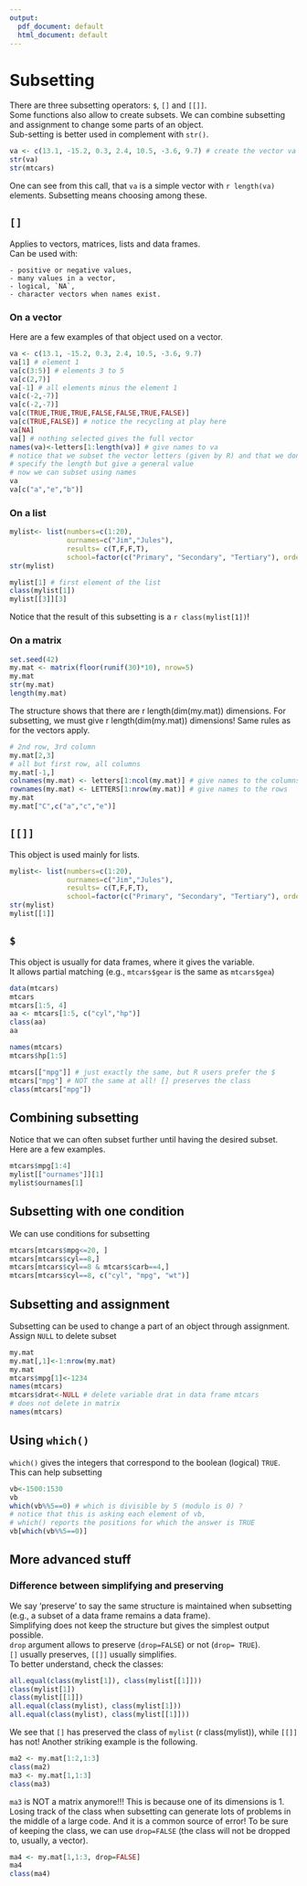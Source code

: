 ```yaml
---
output:
  pdf_document: default
  html_document: default
---
```

# Subsetting {#subset}


There are three subsetting operators: `$`, `[]` and `[[]]`.  
Some functions also allow to create subsets. 
We can combine subsetting and assignment to change some parts of an object.  
Sub-setting is better used in complement with `str()`.
```r
va <- c(13.1, -15.2, 0.3, 2.4, 10.5, -3.6, 9.7) # create the vector va
str(va)
str(mtcars)
```

One can see from this call, that `va` is a simple vector with `r length(va)` elements. Subsetting means choosing among these.

## `[]`
Applies to vectors, matrices, lists and data frames.  
Can be used with:

    - positive or negative values,
    - many values in a vector,
    - logical, `NA`,
    - character vectors when names exist.

### On a vector
Here are a few examples of that object used on a vector.

```r
va <- c(13.1, -15.2, 0.3, 2.4, 10.5, -3.6, 9.7)
va[1] # element 1
va[c(3:5)] # elements 3 to 5
va[c(2,7)]
va[-1] # all elements minus the element 1
va[c(-2,-7)]
va[c(-2,-7)]
va[c(TRUE,TRUE,TRUE,FALSE,FALSE,TRUE,FALSE)] 
va[c(TRUE,FALSE)] # notice the recycling at play here
va[NA] 
va[] # nothing selected gives the full vector
names(va)<-letters[1:length(va)] # give names to va
# notice that we subset the vector letters (given by R) and that we don't
# specify the length but give a general value
# now we can subset using names
va
va[c("a","e","b")]

```
### On a list
```r
mylist<- list(numbers=c(1:20), 
              ournames=c("Jim","Jules"), 
              results= c(T,F,F,T), 
              school=factor(c("Primary", "Secondary", "Tertiary"), ordered=TRUE))
str(mylist)

mylist[1] # first element of the list
class(mylist[1])
mylist[[3]][3]
```
Notice that the result of this subsetting is a `r class(mylist[1])`!

### On a matrix

```r
set.seed(42)
my.mat <- matrix(floor(runif(30)*10), nrow=5)
my.mat
str(my.mat)
length(my.mat)
```
The structure shows that there are r length(dim(my.mat)) dimensions. For subsetting, we must give r length(dim(my.mat)) dimensions! Same rules as for the vectors apply.

```r
# 2nd row, 3rd column
my.mat[2,3] 
# all but first row, all columns
my.mat[-1,]
colnames(my.mat) <- letters[1:ncol(my.mat)] # give names to the columns
rownames(my.mat) <- LETTERS[1:nrow(my.mat)] # give names to the rows
my.mat
my.mat["C",c("a","c","e")]
```

## `[[]]`
This object is used mainly for lists.

```r
mylist<- list(numbers=c(1:20), 
              ournames=c("Jim","Jules"), 
              results= c(T,F,F,T), 
              school=factor(c("Primary", "Secondary", "Tertiary"), ordered=TRUE))
str(mylist)
mylist[[1]]
```


## `$`
This object is usually for data frames, where it gives the variable.  
It allows partial matching (e.g., `mtcars$gear` is the same as `mtcars$gea`)

```r
data(mtcars)
mtcars
mtcars[1:5, 4]
aa <- mtcars[1:5, c("cyl","hp")]
class(aa)
aa

names(mtcars)
mtcars$hp[1:5]

mtcars[["mpg"]] # just exactly the same, but R users prefer the $
mtcars["mpg"] # NOT the same at all! [] preserves the class
class(mtcars["mpg"])
```

## Combining subsetting
Notice that we can often subset further until having the desired subset. Here are a few examples.
```r
mtcars$mpg[1:4]
mylist[["ournames"]][1]
mylist$ournames[1]

```



## Subsetting  with one condition
We can use conditions for subsetting
```r
mtcars[mtcars$mpg<=20, ]
mtcars[mtcars$cyl==8,]
mtcars[mtcars$cyl==8 & mtcars$carb==4,]
mtcars[mtcars$cyl==8, c("cyl", "mpg", "wt")]

```

## Subsetting and assignment
Subsetting can be used to change a part of an object through assignment.  Assign `NULL` to delete subset
```r
my.mat
my.mat[,1]<-1:nrow(my.mat)
my.mat
mtcars$mpg[1]<-1234
names(mtcars)
mtcars$drat<-NULL # delete variable drat in data frame mtcars
# does not delete in matrix
names(mtcars)

```



## Using `which()`
`which()` gives the integers that correspond to the boolean (logical) `TRUE`.  
This can help subsetting
```r
vb<-1500:1530
vb
which(vb%%5==0) # which is divisible by 5 (modulo is 0) ?
# notice that this is asking each element of vb, 
# which() reports the positions for which the answer is TRUE 
vb[which(vb%%5==0)] 
```

## More advanced stuff

### Difference between simplifying and preserving
We say 'preserve' to say the same structure is maintained when subsetting (e.g., a subset of a data frame remains a data frame).  
Simplifying does not keep the structure but gives the simplest output possible.  
`drop` argument allows to preserve (`drop=FALSE`) or not (`drop= TRUE`).  
`[]` usually preserves, `[[]]` usually simplifies.  
To better understand, check the classes:
```r
all.equal(class(mylist[1]), class(mylist[[1]]))
class(mylist[1])
class(mylist[[1]])
all.equal(class(mylist), class(mylist[1]))
all.equal(class(mylist), class(mylist[[1]]))
```

We see that `[]` has preserved the class of `mylist` (r class(mylist)), while `[[]]` has not! 
Another striking example is the following.
```r
ma2 <- my.mat[1:2,1:3]
class(ma2)
ma3 <- my.mat[1,1:3]
class(ma3)
```
`ma3` is NOT a matrix anymore!!! This is because one of its dimensions is 1.
Losing track of the class when subsetting can generate lots of problems in the middle of a large code. And it is a common source of error!
To be sure of keeping the class, we can use `drop=FALSE` (the class will not be dropped to, usually, a vector).
```r
ma4 <- my.mat[1,1:3, drop=FALSE]
ma4
class(ma4)
```

